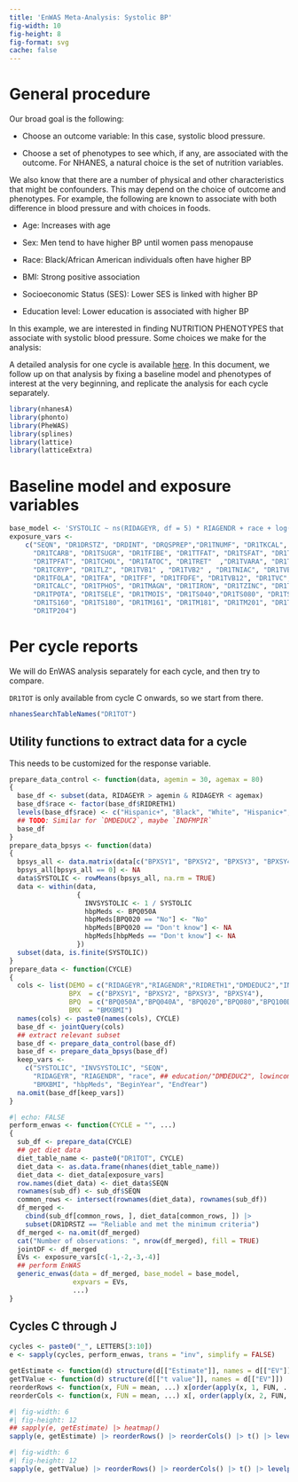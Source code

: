```yaml
---
title: 'EnWAS Meta-Analysis: Systolic BP'
fig-width: 10
fig-height: 8
fig-format: svg
cache: false
---
```


# General procedure

Our broad goal is the following:

* Choose an outcome variable: In this case, systolic blood pressure.

* Choose a set of phenotypes to see which, if any, are associated with
  the outcome. For NHANES, a natural choice is the set of nutrition
  variables.

We also know that there are a number of physical and other
characteristics that might be confounders. This may depend on the
choice of outcome and phenotypes. For example, the following are known
to associate with both difference in blood pressure and with choices
in foods.

* Age: Increases with age

* Sex: Men tend to have higher BP until women pass menopause

* Race: Black/African American individuals often have higher BP

* BMI: Strong positive association

* Socioeconomic Status (SES): Lower SES is linked with higher BP

* Education level: Lower education is associated with higher BP

In this example, we are interested in finding NUTRITION PHENOTYPES
that associate with systolic blood pressure. Some choices we make for
the analysis:

A detailed analysis for one cycle is available
[here](EnWAS-SysBP-single-cycle.html). In this document, we follow up
on that analysis by fixing a baseline model and phenotypes of interest
at the very beginning, and replicate the analysis for each cycle
separately.

```r
library(nhanesA)
library(phonto)
library(PheWAS)
library(splines)
library(lattice)
library(latticeExtra)
```

# Baseline model and exposure variables

```r
base_model <- 'SYSTOLIC ~ ns(RIDAGEYR, df = 5) * RIAGENDR + race + log(BMXBMI) + hbpMeds' # educ + lowincome
exposure_vars <-
    c("SEQN", "DR1DRSTZ", "DRDINT", "DRQSPREP","DR1TNUMF", "DR1TKCAL", "DR1TPROT",
      "DR1TCARB", "DR1TSUGR", "DR1TFIBE", "DR1TTFAT", "DR1TSFAT", "DR1TMFAT",
      "DR1TPFAT", "DR1TCHOL", "DR1TATOC", "DR1TRET"  ,"DR1TVARA", "DR1TBCAR",
      "DR1TCRYP", "DR1TLZ", "DR1TVB1" , "DR1TVB2" , "DR1TNIAC", "DR1TVB6" ,
      "DR1TFOLA", "DR1TFA", "DR1TFF", "DR1TFDFE", "DR1TVB12", "DR1TVC","DR1TVK",
      "DR1TCALC", "DR1TPHOS", "DR1TMAGN", "DR1TIRON", "DR1TZINC", "DR1TCOPP", "DR1TSODI",
      "DR1TPOTA", "DR1TSELE", "DR1TMOIS", "DR1TS040","DR1TS080", "DR1TS120",
      "DR1TS160", "DR1TS180", "DR1TM161", "DR1TM181", "DR1TM201", "DR1TP183",
      "DR1TP204")
```

# Per cycle reports

We will do EnWAS analysis separately for each cycle, and then try to compare.

`DR1TOT` is only available from cycle C onwards, so we start from there.

```r
nhanesSearchTableNames("DR1TOT")
```


## Utility functions to extract data for a cycle

This needs to be customized for the response variable.


```r
prepare_data_control <- function(data, agemin = 30, agemax = 80)
{
  base_df <- subset(data, RIDAGEYR > agemin & RIDAGEYR < agemax)
  base_df$race <- factor(base_df$RIDRETH1)
  levels(base_df$race) <- c("Hispanic+", "Black", "White", "Hispanic+", "Hispanic+")
  ## TODO: Similar for `DMDEDUC2`, maybe `INDFMPIR`
  base_df
}
prepare_data_bpsys <- function(data)
{
  bpsys_all <- data.matrix(data[c("BPXSY1", "BPXSY2", "BPXSY3", "BPXSY4")])
  bpsys_all[bpsys_all == 0] <- NA
  data$SYSTOLIC <- rowMeans(bpsys_all, na.rm = TRUE)
  data <- within(data,
                 {
                   INVSYSTOLIC <- 1 / SYSTOLIC
                   hbpMeds <- BPQ050A
                   hbpMeds[BPQ020 == "No"] <- "No"
                   hbpMeds[BPQ020 == "Don't know"] <- NA
                   hbpMeds[hbpMeds == "Don't know"] <- NA
                 })
  subset(data, is.finite(SYSTOLIC))
}
prepare_data <- function(CYCLE)
{
  cols <- list(DEMO = c("RIDAGEYR","RIAGENDR","RIDRETH1","DMDEDUC2","INDFMPIR"), 
               BPX  = c("BPXSY1", "BPXSY2", "BPXSY3", "BPXSY4"),
               BPQ  = c("BPQ050A","BPQ040A", "BPQ020","BPQ080","BPQ100D"),
               BMX  = "BMXBMI")
  names(cols) <- paste0(names(cols), CYCLE)
  base_df <- jointQuery(cols)
  ## extract relevant subset
  base_df <- prepare_data_control(base_df)
  base_df <- prepare_data_bpsys(base_df)
  keep_vars <-
    c("SYSTOLIC", "INVSYSTOLIC", "SEQN",
      "RIDAGEYR", "RIAGENDR", "race", ## education/"DMDEDUC2", lowincome/"INDFMPIR", 
      "BMXBMI", "hbpMeds", "BeginYear", "EndYear")
  na.omit(base_df[keep_vars])
}
```


```r
#| echo: FALSE
perform_enwas <- function(CYCLE = "", ...)
{
  sub_df <- prepare_data(CYCLE)
  ## get diet data
  diet_table_name <- paste0("DR1TOT", CYCLE)
  diet_data <- as.data.frame(nhanes(diet_table_name))
  diet_data <- diet_data[exposure_vars]
  row.names(diet_data) <- diet_data$SEQN
  rownames(sub_df) <- sub_df$SEQN
  common_rows <- intersect(rownames(diet_data), rownames(sub_df))
  df_merged <-
    cbind(sub_df[common_rows, ], diet_data[common_rows, ]) |>
    subset(DR1DRSTZ == "Reliable and met the minimum criteria")
  df_merged <- na.omit(df_merged)
  cat("Number of observations: ", nrow(df_merged), fill = TRUE)
  jointDF <- df_merged
  EVs <- exposure_vars[c(-1,-2,-3,-4)]
  ## perform EnWAS 
  generic_enwas(data = df_merged, base_model = base_model, 
                expvars = EVs, 
                ...)
}
```


## Cycles C through J


```r
cycles <- paste0("_", LETTERS[3:10])
e <- sapply(cycles, perform_enwas, trans = "inv", simplify = FALSE)
```


```r
getEstimate <- function(d) structure(d[["Estimate"]], names = d[["EV"]])
getTValue <- function(d) structure(d[["t value"]], names = d[["EV"]])
reorderRows <- function(x, FUN = mean, ...) x[order(apply(x, 1, FUN, ...)), ]
reorderCols <- function(x, FUN = mean, ...) x[, order(apply(x, 2, FUN, ...))]
```

```r
#| fig-width: 6
#| fig-height: 12
## sapply(e, getEstimate) |> heatmap()
sapply(e, getEstimate) |> reorderRows() |> reorderCols() |> t() |> levelplot()
```


```r
#| fig-width: 6
#| fig-height: 12
sapply(e, getTValue) |> reorderRows() |> reorderCols() |> t() |> levelplot()
```


